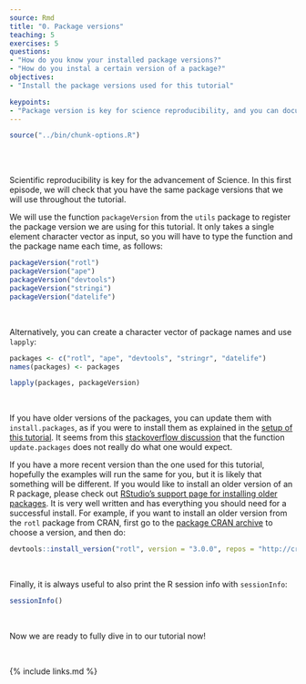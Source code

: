 ```yaml
---
source: Rmd
title: "0. Package versions"
teaching: 5
exercises: 5
questions:
- "How do you know your installed package versions?"
- "How do you instal a certain version of a package?"
objectives:
- "Install the package versions used for this tutorial"

keypoints:
- "Package version is key for science reproducibility, and you can document it with function packageVersion."
---
```

```r
source("../bin/chunk-options.R")
```
<br/>
<br/>

Scientific reproducibility is key for the advancement of Science.
In this first episode, we will check that you have the same package versions that we will use throughout the tutorial.

We will use the function `packageVersion` from the `utils` package to register the package version we are using for this tutorial.
It only takes a single element character vector as input, so you will have to type the function and the package name each time, as follows:

```r
packageVersion("rotl")
packageVersion("ape")
packageVersion("devtools")
packageVersion("stringi")
packageVersion("datelife")
```

<br/>

Alternatively, you can create a character vector of package names and use `lapply`:

```r
packages <- c("rotl", "ape", "devtools", "stringr", "datelife")
names(packages) <- packages

lapply(packages, packageVersion)
```

<br/>

If you have older versions of the packages, you can update them with `install.packages`, as if you were to install them as explained in the [setup of this tutorial](). It seems from this [stackoverflow discussion](https://stackoverflow.com/questions/21461649/how-to-update-a-package-in-r) that the function `update.packages` does not really do what one would expect.

If you have a more recent version than the one used for this tutorial, hopefully the examples will run the same for you, but it is likely that something will be different. If you would like to install an older version of an R package, please check out [RStudio's support page for installing older packages](https://support.rstudio.com/hc/en-us/articles/219949047-Installing-older-versions-of-packages). It is very well written and has everything you should need for a successful install. For example, if you want to install an older version from the `rotl` package from CRAN, first go to the [package CRAN archive](http://lib.stat.cmu.edu/R/CRAN/src/contrib/Archive/rotl/) to choose a version, and then do:

```r

devtools::install_version("rotl", version = "3.0.0", repos = "http://cran.us.r-project.org")

```

<br/>

Finally, it is always useful to also print the R session info with `sessionInfo`:

```r
sessionInfo()
```
<!--
TODO: In here, we will also show how you can make sure that you are being consistent with your package usage to reproduce your own research or education materials in the future. -->


<br/>

Now we are ready to fully dive in to our tutorial now!

<br/>

{% include links.md %}
